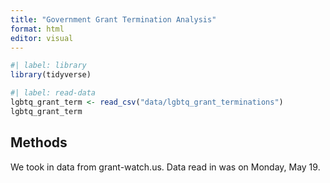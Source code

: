 ```yaml
---
title: "Government Grant Termination Analysis"
format: html
editor: visual
---
```


```r
#| label: library
library(tidyverse)
```

```r
#| label: read-data
lgbtq_grant_term <- read_csv("data/lgbtq_grant_terminations")
lgbtq_grant_term
```


## Methods

We took in data from grant-watch.us. Data read in was on Monday, May 19.

